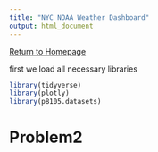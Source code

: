 ```yaml
---
title: "NYC NOAA Weather Dashboard"
output: html_document
---
```


[Return to Homepage](index.html)

first we load all necessary libraries
```r
library(tidyverse)
library(plotly)
library(p8105.datasets)
```

# Problem2

```r

```





